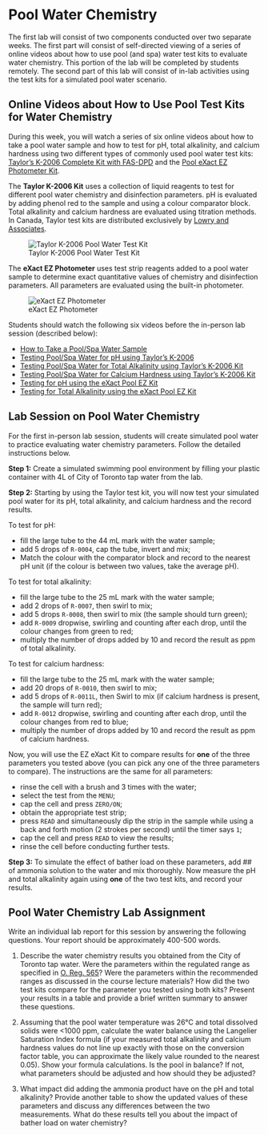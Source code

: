# Pool Water Chemistry {#sec-chemistry}

The first lab will consist of two components conducted over two separate weeks. The first part will consist of self-directed viewing of a series of online videos about how to use pool (and spa) water test kits to evaluate water chemistry. This portion of the lab will be completed by students remotely. The second part of this lab will consist of in-lab activities using the test kits for a simulated pool water scenario.

## Online Videos about How to Use Pool Test Kits for Water Chemistry

During this week, you will watch a series of six online videos about how to take a pool water sample and how to test for pH, total alkalinity, and calcium hardness using two different types of commonly used pool water test kits: [Taylor's K-2006 Complete Kit with FAS-DPD](https://www.lowryassociates.ca/product-details.php?id=27) and the [Pool eXact EZ Photometer Kit](https://sensafe.com/pool-exact-ez-photometer-with-bluetooth-starter-kit/). 

The **Taylor K-2006 Kit** uses a collection of liquid reagents to test for different pool water chemistry and disinfection parameters. pH is evaluated by adding phenol red to the sample and using a colour comparator block. Total alkalinity and calcium hardness are evaluated using titration methods. In Canada, Taylor test kits are distributed exclusively by [Lowry and Associates](https://www.lowryassociates.ca/). 

![Taylor K-2006 Pool Water Test Kit](images/taylor_kit.jpg)

The **eXact EZ Photometer** uses test strip reagents added to a pool water sample to determine exact quantitative values of chemistry and disinfection parameters. All parameters are evaluated using the built-in photometer.

![eXact EZ Photometer](images/exact_device.jpg)

Students should watch the following six videos before the in-person lab session (described below):

- [How to Take a Pool/Spa Water Sample](https://youtu.be/77gW_a053Tg) 
-	[Testing Pool/Spa Water for pH using Taylor’s K-2006](https://youtu.be/hsbXELyKJI8) 
-	[Testing Pool/Spa Water for Total Alkalinity using Taylor’s K-2006 Kit](https://youtu.be/llMxe7bZDpk) 
-	[Testing Pool/Spa Water for Calcium Hardness using Taylor’s K-2006 Kit](https://youtu.be/ZBtvZmBvR-8) 
-	[Testing for pH using the eXact Pool EZ Kit](https://youtu.be/Hnstg_Y5H3) 
-	[Testing for Total Alkalinity using the eXact Pool EZ Kit](https://youtu.be/nJVxNjUyzp0)


## Lab Session on Pool Water Chemistry

For the first in-person lab session, students will create simulated pool water to practice evaluating water chemistry parameters. Follow the detailed instructions below. 

**Step 1:** 
Create a simulated swimming pool environment by filling your plastic container with 4L of City of Toronto tap water from the lab. 

**Step 2:**
Starting by using the Taylor test kit, you will now test your simulated pool water for its pH, total alkalinity, and calcium hardness and the record results. 

To test for pH:

* fill the large tube to the 44 mL mark with the water sample;
* add 5 drops of `R-0004`, cap the tube, invert and mix;
* Match the colour with the comparator block and record to the nearest pH unit (if the colour is between two values, take the average pH).

To test for total alkalinity:

* fill the large tube to the 25 mL mark with the water sample;
* add 2 drops of `R-0007`, then swirl to mix;
* add 5 drops `R-0008`, then swirl to mix (the sample should turn green);
* add `R-0009` dropwise, swirling and counting after each drop, until the colour changes from green to red;
* multiply the number of drops added by 10 and record the result as ppm of total alkalinity.

To test for calcium hardness:

* fill the large tube to the 25 mL mark with the water sample;
* add 20 drops of `R-0010`, then swirl to mix;
* add 5 drops of `R-0011L`, then Swirl to mix (if calcium hardness is present, the sample will turn red);
* add `R-0012` dropwise, swirling and counting after each drop, until the colour changes from red to blue;
* multiply the number of drops added by 10 and record the result as ppm of calcium hardness.

Now, you will use the EZ eXact Kit to compare results for **one** of the three parameters you tested above (you can pick any one of the three parameters to compare). The instructions are the same for all parameters:

* rinse the cell with a brush and 3 times with the water; 
* select the test from the `MENU`; 
* cap the cell and press `ZERO/ON`; 
* obtain the appropriate test strip; 
* press `READ` and simultaneously dip the strip in the sample while using a back and forth motion (2 strokes per second) until the timer says `1`;
* cap the cell and press `READ` to view the results;
* rinse the cell before conducting further tests.

**Step 3:**
To simulate the effect of bather load on these parameters, add ## of ammonia solution to the water and mix thoroughly. Now measure the pH and total alkalinity again using **one** of the two test kits, and record your results. 

## Pool Water Chemistry Lab Assignment

Write an individual lab report for this session by answering the following questions. Your report should be approximately 400-500 words. 

1. Describe the water chemistry results you obtained from the City of Toronto tap water. Were the parameters within the regulated range as specified in [O. Reg. 565](https://www.ontario.ca/laws/regulation/900565)? Were the parameters within the recommended ranges as discussed in the course lecture materials? How did the two test kits compare for the parameter you tested using both kits? Present your results in a table and provide a brief written summary to answer these questions.

2. Assuming that the pool water temperature was 26°C and total dissolved solids were <1000 ppm, calculate the water balance using the Langelier Saturation Index formula (if your measured total alkalinity and calcium hardness values do not line up exactly with those on the conversion factor table, you can approximate the likely value rounded to the nearest 0.05). Show your formula calculations. Is the pool in balance? If not, what parameters should be adjusted and how should they be adjusted?

3. What impact did adding the ammonia product have on the pH and total alkalinity? Provide another table to show the updated values of these parameters and discuss any differences between the two measurements. What do these results tell you about the impact of bather load on water chemistry?




